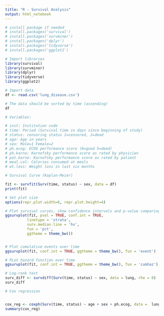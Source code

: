 ---
title: "R - Survival Analysis"
output: html_notebook
---

```{r}
# install package if needed 
# install.packages('survival')
# install.packages('survminer')
# install.packages('dplyr')
# install.packages('tidyverse')
# install.packages('ggplot2')
```

```{r}
# Import libraries
library(survival)
library(survminer)
library(dplyr)
library(tidyverse)
library(ggplot2)

```

```{r}
# Import data
df <- read.csv('lung_disease.csv')

# The data should be sorted by time (ascending)
df

# Variables:

# inst: Institution code
# time: Period (Survival time in days since beginning of study)
# status: censoring status 1=censored, 2=dead
# age: Age in years
# sex: Male=1 Female=2
# ph.ecog: ECOG performance score (0=good 5=dead)
# ph.karno: Karnofsky performance score as rated by physician
# pat.karno: Karnofsky performance score as rated by patient
# meal.cal: Calories consumed at meals
# wt.loss: Weight loss in last six months


```

```{r}
# Survival Curve (Kaplan-Meier)

fit <- survfit(Surv(time, status) ~ sex, data = df)
print(fit)

# Set plot size
options(repr.plot.width=6, repr.plot.height=4)

# Plot survival curves, show confidence intervals and p-value comparing 2 curves 
ggsurvplot(fit, pval = TRUE, conf.int = TRUE,
          linetype = 'strata',
          surv.median.line = 'hv', 
          fun = 'pct', 
          ggtheme = theme_bw())


# Plot cumulative events over time
ggsurvplot(fit, conf.int = TRUE, ggtheme = theme_bw(), fun = 'event')


```
```{r}
# PLot hazard function over time 
ggsurvplot(fit, conf.int = TRUE, ggtheme = theme_bw(), fun = 'cumhaz')

```


```{r}
# Log-rank test
surv_diff <- survdiff(Surv(time, status) ~ sex, data = lung, rho = 0)
surv_diff

```

```{r}
# Cox regression 


cox_reg <- coxph(Surv(time, status) ~ age + sex + ph.ecog, data =  lung)
summary(cox_reg)

```


